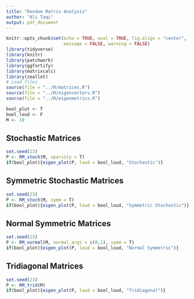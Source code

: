 ```yaml
---
title: "Random Matrix Analysis"
author: "Ali Taqi"
output: pdf_document
---
```


```r
knitr::opts_chunk$set(echo = TRUE, eval = TRUE, fig.align = "center", 
                      message = FALSE, warning = FALSE)
library(tidyverse)
library(knitr)
library(patchwork)
library(ggfortify)
library(matrixcalc)
library(zeallot)
# Load files
source(file = "../R/matrices.R")
source(file = "../R/eigenvectors.R")
source(file = "../R/eigenmetrics.R")
```

```r
bool_plot <- T
bool_loud <- F
M <- 10
```

## Stochastic Matrices

```r
set.seed(23)
P <- RM_stoch(M, sparsity = T)
if(bool_plot){eigen_plot(P, loud = bool_loud, "Stochastic")}
```

\newpage

## Symmetric Stochastic Matrices

```r
set.seed(23)
P <- RM_stoch(M, symm = T)
if(bool_plot){eigen_plot(P, loud = bool_loud, "Symmetric Stochastic")}
```

\newpage

## Normal Symmetric Matrices

```r
set.seed(23)
P <- RM_normal(M, normal_args = c(0,1), symm = T)
if(bool_plot){eigen_plot(P, loud = bool_loud, "Normal Symmetric")}
```

\newpage

## Tridiagonal Matrices

```r
set.seed(23)
P <- RM_trid(M)
if(bool_plot){eigen_plot(P, loud = bool_loud, "Tridiagonal")}
```

